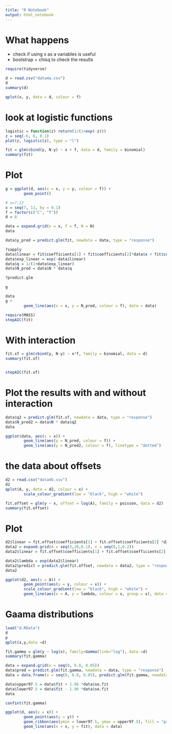 ```yaml
---
title: "R Notebook"
output: html_notebook
---
```


# What happens
- check if using x as a variables is useful
- bootstrap + chisq to check the results

```r
require(tidyverse)

```



```r
d = read.csv("data4a.csv")
d
summary(d)
```

```r
qplot(x, y, data = d, colour = f)
```

# look at logistic functions
```r

logistic = function(z) return(1/(1+exp(-z)))
z = seq(-6, 6, 0.1)
plot(z, logistic(z), type = "l")
```

```r
fit = glm(cbind(y, N-y) ~ x + f, data = d, family = binomial)
summary(fit)
```


# Plot 
```r

g = ggplot(d, aes(x = x, y = y, colour = f)) + 
        geom_point()

# x=7:13
x = seq(7, 13, by = 0.1)
f = factor(c("C", "T"))
d = 8

data = expand.grid(x = x, f = f, N = N)
data

data$y_pred = predict.glm(fit, newdata = data, type = "response")

?sapply
data$linear = fit$coefficients[1] + fit$coefficients[2]*data$x + fit$coefficients[3]*ifelse(data$f == "C", 0, 1)
data$exp_linear = exp(-data$linear)
data$q = 1/(1+data$exp_linear)
data$N_pred = data$N * data$q

?predict.glm

g
```

```r
data
g + 
        geom_line(aes(x = x, y = N_pred, colour = f), data = data)

```

```r
require(MASS)
stepAIC(fit)

```


# With interaction
```r
fit.xf = glm(cbind(y, N-y) ~ x*f, family = binomial, data = d)
summary(fit.xf)


stepAIC(fit.xf)
```


# Plot the results with and without interaction
```r
data$q2 = predict.glm(fit.xf, newdata = data, type = "response")
data$N_pred2 = data$N * data$q2
data

ggplot(data, aes(x = x)) + 
        geom_line(aes(y = N_pred, colour = f)) + 
        geom_line(aes(y = N_pred2, colour = f), linetype = "dotted")

```




# the data about offsets
```r
d2 = read.csv("data4b.csv")
d2
qplot(A, y, data = d2, colour = x) + 
        scale_colour_gradient(low = "black", high = "white")

```

```r
fit.offset = glm(y ~ x, offset = log(A), family = poisson, data = d2)
summary(fit.offset)

```


# Plot 
```r
d2$linear = fit.offset$coefficients[1] + fit.offset$coefficients[2] *d2$x + log(d2$A)
data2 = expand.grid(A = seq(3,20,0.1), x = seq(0,1,0.2))
data2$linear = fit.offset$coefficients[1] + fit.offset$coefficients[2] *data2$x + log(data2$A)

data2$lambda = exp(data2$linear)
data2$predict = predict.glm(fit.offset, newdata = data2, type = "response")
data2

```

```r
ggplot(d2, aes(x = A)) + 
        geom_point(aes(y = y, colour = x)) + 
        scale_colour_gradient(low = "black", high = "white") +
        geom_line(aes(x = A, y = lambda, colour = x, group = x), data = data2)
```


# Gaama distributions
```r
load("d.RData")
d
p
qplot(x,y,data =d)

```

```r
fit.gamma = glm(y ~ log(x), family=Gamma(link="log"), data =d)
summary(fit.gamma)

data = expand.grid(x = seq(0, 0.8, 0.05))
data$pred = predict.glm(fit.gamma, newdata = data, type = "response")
data = data.frame(x = seq(0, 0.8, 0.05), predict.glm(fit.gamma, newdata = data, type = "response", se.fit = TRUE))

data$upper97.5 = data$fit + 1.96 *data$se.fit
data$lower97.5 = data$fit - 1.96 *data$se.fit
data
```

```r
confint(fit.gamma)
```

```r
ggplot(d, aes(x = x)) + 
        geom_point(aes(y = y)) + 
        geom_ribbon(aes(ymin = lower97.5, ymax = upper97.5), fill = "grey70", data = data, alpha =0.5) +
        geom_line(aes(x = x, y = fit), data = data)

```

